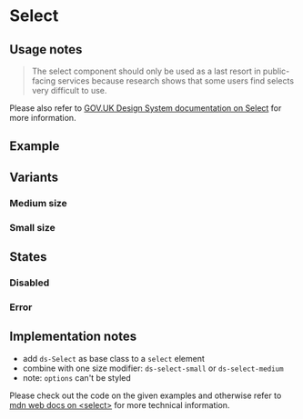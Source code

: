 
<Meta of={SelectStories} />

# Select

## Usage notes

> The select component should only be used as a last resort in
> public-facing services because research shows that some users
> find selects very difficult to use.

Please also refer to [GOV.UK Design System documentation on
Select](https://design-system.service.gov.uk/components/select/) for more
information.

## Example

<Canvas of={SelectStories.Default} />
<Controls of={SelectStories.Default} />

## Variants

### Medium size

<Canvas of={SelectStories.Medium} />

### Small size

<Canvas of={SelectStories.Small} />

## States

### Disabled

<Canvas of={SelectStories.Disabled} />

### Error

<Canvas of={SelectStories.Error} />

## Implementation notes

- add `ds-Select` as base class to a `select` element
- combine with one size modifier: `ds-select-small` or `ds-select-medium`
- note: `options` can't be styled

<Source of={SelectStories.Small} />

Please check out the code on the given examples and otherwise
refer to [mdn web docs on \<select>](https://developer.mozilla.org/en-US/docs/Web/HTML/Element/select)
for more technical information.
